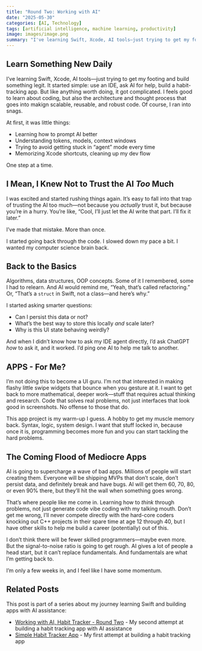 ```yaml
---
title: "Round Two: Working with AI"
date: "2025-05-30"
categories: [AI, Technology]
tags: [artificial intelligence, machine learning, productivity]
image: images/image.png
summary: "I've learning Swift, Xcode, AI tools—just trying to get my footing and build something legit. It started simple: use an IDE, ask AI for help, build a habit-tracking app. But like anything worth doing, it got complicated."
---
```



## Learn Something New Daily

I've learning Swift, Xcode, AI tools—just trying to get my footing and build something legit. It started simple: use an IDE, ask AI for help, build a habit-tracking app. But like anything worth doing, it got complicated. I feels good to learn about coding, but also the architecture and thought process that goes into makign scalable, reusable, and robust code. Of course, I ran into snags. 

At first, it was little things:  

- Learning how to prompt AI better  
- Understanding tokens, models, context windows  
- Trying to avoid getting stuck in "agent" mode every time  
- Memorizing Xcode shortcuts, cleaning up my dev flow  

One step at a time.

## I Mean, I Knew Not to Trust the AI *Too* Much

I was excited and started rushing things again. It's easy to fall into that trap of trusting the AI too much—not because you *actually* trust it, but because you're in a hurry. You're like, "Cool, I'll just let the AI write that part. I'll fix it later."  

I've made that mistake. More than once.

I started going back through the code. I slowed down my pace a bit. I wanted my computer science brain back.

## Back to the Basics

Algorithms, data structures, OOP concepts. Some of it I remembered, some I had to relearn. And AI would remind me, "Yeah, that's called refactoring." Or, "That's a `struct` in Swift, not a class—and here's why."

I started asking smarter questions:

- Can I persist this data or not?  
- What's the best way to store this locally *and* scale later?  
- Why is this UI state behaving weirdly?  

And when I didn't know how to ask my IDE agent directly, I'd ask ChatGPT *how* to ask it, and it worked. I'd ping one AI to help me talk to another.

## APPS - For Me? 

I'm not doing this to become a UI guru. I'm not that interested in making flashy little swipe widgets that bounce when you gesture at it. I want to get back to more mathematical, deeper work—stuff that requires actual thinking and research. Code that solves real problems, not just interfaces that look good in screenshots. No offense to those that do. 

This app project is my warm-up I guess. A hobby to get my muscle memory back. Syntax, logic, system design. I want that stuff locked in, because once it is, programming becomes more fun and you can start tackling the hard problems. 

## The Coming Flood of Mediocre Apps

AI is going to supercharge a wave of bad apps. Millions of people will start creating them. Everyone will be shipping MVPs that don't scale, don't persist data, and definitely break and have bugs. AI will get them 60, 70, 80, or even 90% there, but they'll hit the wall when something goes wrong.

That's where people like me come in. Learning how to *think* through problems, not just generate code vibe coding with my talking mouth. Don't get me wrong, I'll never compete directly with the hard-core coders knocking out C++ projects in their spare time at age 12 through 40, but I have other skills to help me build a career (potentially) out of this. 

I don't think there will be fewer skilled programmers—maybe even more. But the signal-to-noise ratio is going to get rough. AI gives a lot of people a head start, but it can't replace fundamentals. And fundamentals are what I'm getting back to.

I'm only a few weeks in, and I feel like I have some momentum.

## Related Posts

This post is part of a series about my journey learning Swift and building apps with AI assistance:

- [Working with AI, Habit Tracker - Round Two](/posts/2025-05-19-simple-habit-tracker-round-two-app/) - My second attempt at building a habit tracking app with AI assistance
- [Simple Habit Tracker App](/posts/2025-05-14-simple-habit-tracker-app/) - My first attempt at building a habit tracking app
